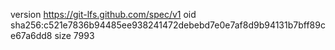 version https://git-lfs.github.com/spec/v1
oid sha256:c521e7836b94485ee938241472debebd7e0e7af8d9b94131b7bff89ce67a6dd8
size 7993
